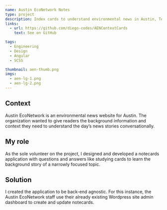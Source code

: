 ```yaml
---
name: Austin EcoNetwork Notes
type: project
description: Index cards to understand environmental news in Austin, Texas.
links:
  - url: https://github.com/diego-codes/AENContextCards
    text: See on GitHub

tags:
  - Engineering
  - Design
  - Angular
  - SCSS

thumbnail: aen-thumb.png
imgs:
  - aen-lg-1.png
  - aen-lg-2.png
---
```


## Context

Austin EcoNetwork is an environmental news website for Austin. The organization wanted to give readers the background information and context they need to understand the day’s news stories conversationally.

## My role

As the sole volunteer on the project, I designed and developed a notecards application with questions and answers like studying cards to learn the background story of a narrowly focused topic.

## Solution

I created the application to be back-end agnostic. For this instance, the Austin EcoNetwork staff use their already existing Wordpress site admin dashboard to create and update notecards.
